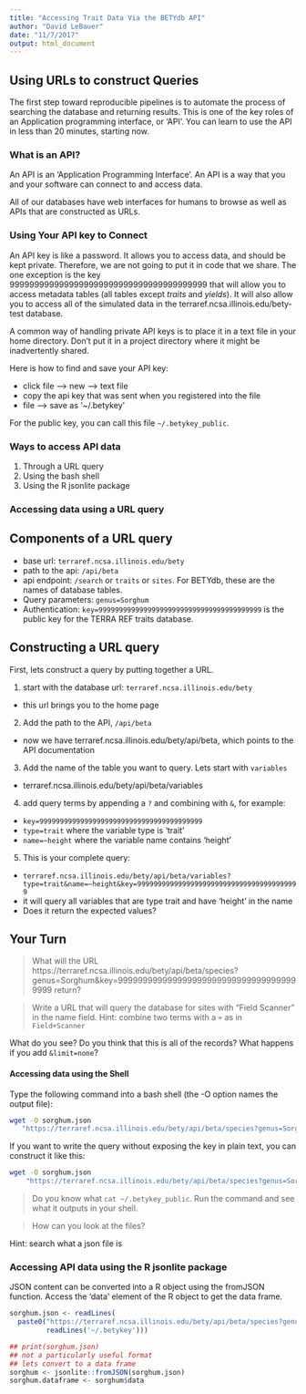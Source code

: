 ---
title: "Accessing Trait Data Via the BETYdb API"
author: "David LeBauer"
date: "11/7/2017"
output: html_document
---


## Using URLs to construct Queries

The first step toward reproducible pipelines is to automate the process of searching the database and returning results. This is one of the key roles of an Application programming interface, or 'API'. You can learn to use the API in less than 20 minutes, starting now. 

### What is an API?

An API is an 'Application Programming Interface'. An API is a way that you and your software can connect to and access data. 

All of our databases have web interfaces for humans to browse as well as APIs that are constructed as URLs. 


### Using Your API key to Connect

An API key is like a password. It allows you to access data, and should be kept private. 
Therefore, we are not going to put it in code that we share. The one exception is the key 9999999999999999999999999999999999999999 that will allow you to access metadata tables (all tables except _traits_ and _yields_). It will also allow you to access all of the simulated data in the terraref.ncsa.illinois.edu/bety-test database.

A common way of handling private API keys is to place it in a text file in your home directory. 
Don't put it in a project directory where it might be inadvertently shared.

Here is how to find and save your API key:

* click file --> new --> text file
* copy the api key that was sent when you registered into the file
* file --> save as '~/.betykey'

For the public key, you can call this file `~/.betykey_public`. 

### Ways to access API data

1. Through a URL query
2. Using the bash shell
3. Using the R jsonlite package


### Accessing data using a URL query

## Components of a URL query

* base url: `terraref.ncsa.illinois.edu/bety`
* path to the api: `/api/beta`
* api endpoint: `/search` or `traits` or `sites`. For BETYdb, these are the names of database tables. 
* Query parameters: `genus=Sorghum`
* Authentication: `key=9999999999999999999999999999999999999999` is the public key for the TERRA REF traits database. 

## Constructing a URL query

First, lets construct a query by putting together a URL.

1. start with the database url: `terraref.ncsa.illinois.edu/bety`
  * this url brings you to the home page
2. Add the path to the API, `/api/beta`
  * now we have terraref.ncsa.illinois.edu/bety/api/beta, which points to the API documentation
3. Add the name of the table you want to query. Lets start with `variables`
  * terraref.ncsa.illinois.edu/bety/api/beta/variables
4. add query terms by appending a `?` and combining with `&`, for example:
  * `key=9999999999999999999999999999999999999999`
  * `type=trait` where the variable type is 'trait'
  * `name=~height` where the variable name contains 'height'
5. This is your complete query:
  * `terraref.ncsa.illinois.edu/bety/api/beta/variables?type=trait&name=~height&key=9999999999999999999999999999999999999999`
  * it will query all variables that are type trait and have 'height' in the name
  * Does it return the expected values?
  
## Your Turn

> What will the URL https://terraref.ncsa.illinois.edu/bety/api/beta/species?genus=Sorghum&key=9999999999999999999999999999999999999999 return?

> Write a URL that will query the database for sites with "Field Scanner" in the name field. Hint: combine two terms with a `+` as in `Field+Scanner`

What do you see? Do you think that this is all of the records? What happens if you add `&limit=none`? 


#### Accessing data using the Shell

Type the following command into a bash shell (the -O option names the output file): 

```sh
wget -O sorghum.json
   "https://terraref.ncsa.illinois.edu/bety/api/beta/species?genus=Sorghum&key=9999999999999999999999999999999999999999"
```

If you want to write the query without exposing the key in plain text, you can construct it like this:

```sh
wget -O sorghum.json
    "https://terraref.ncsa.illinois.edu/bety/api/beta/species?genus=Sorghum&key=`cat ~/.betykey_public`"
```

> Do you know what `cat ~/.betykey_public`. Run the command and see what it outputs in your shell.

> How can you look at the files?

Hint: search what a json file is

### Accessing API data using the R jsonlite package

JSON content can be converted into a R object using the fromJSON function.
Access the 'data' element of the R object to get the data frame.

```{r text-api}
sorghum.json <- readLines(
  paste0("https://terraref.ncsa.illinois.edu/bety/api/beta/species?genus=Sorghum&key=", 
         readLines('~/.betykey')))

## print(sorghum.json) 
## not a particularly useful format
## lets convert to a data frame
sorghum <- jsonlite::fromJSON(sorghum.json)
sorghum.dataframe <- sorghum$data
```

